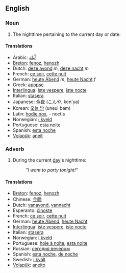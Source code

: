 ==English==
===Noun===
#The nighttime pertaining to the current day or date: <p>

====Translations====
*Arabic: [[لّيلة]]
*[[Breton]]: [[fenoz]], [[henozh]]
*Dutch: [[deze avond]] ''m'', [[deze nacht]] ''m''
*French: [[ce soir]], [[cette nuit]]
*German: [[heute Abend]] ''m'', [[heute Nacht]] ''f''
*Greek: [[apopse]]
*[[Interlingua]]: [[iste vespere]], [[iste nocte]]
*Italian: [[stasera]]
*Japanese: [[今夜]] (こんや, kon'ya)
*Korean: [[오늘 밤]] (uneul bam)
*Latin: [[hodie nox]], - noctis
*Norwegian: [[i kveld]]
*Portuguese: [[esta noite]]
*Spanish: [[esta noche]]
*[[Volapük]]: [[aneit]]

===Adverb===
#During the current [[day]]'s nighttime: 
#:'' "I want to party tonight!" '' <p>
====Translations====
*[[Breton]]: [[fenoz]], [[henozh]]
*Chinese: [[今晚]]
*Dutch: [[vanavond]], [[vannacht]]
*Esperanto: [[ĉinokte]]
*French: [[ce soir]], [[cette nuit]]
*German: [[heute Abend]], [[heute Nacht]]
*[[Interlingua]]: [[iste vespere]], [[iste nocte]]
*Italian: [[stasera]]
*Norwegian: [[i kveld]]
*Portuguese: [[hoje à noite]], [[esta noite]]
*Russian: [[сегодня вечером]]
*Spanish: [[esta noche]], [[de noche]]
*Swedish: [[i kväll]]
*[[Volapük]]: [[aneito]]